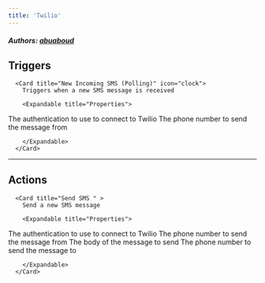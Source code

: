 ```yaml
---
title: 'Twilio'
---
```


##### Authors: [abuaboud](https://github.com/abuaboud)


## Triggers


      <Card title="New Incoming SMS (Polling)" icon="clock">
        Triggers when a new SMS message is received

        <Expandable title="Properties">
          
<ResponseField name="Authentication" required type="Basic_auth">
The authentication to use to connect to Twilio
</ResponseField>
            
<ResponseField name="From" required type="Dropdown">
The phone number to send the message from
</ResponseField>
              
        </Expandable>
      </Card>
  

---

## Actions


      <Card title="Send SMS " >
        Send a new SMS message

        <Expandable title="Properties">
          
<ResponseField name="Authentication" required type="Basic_auth">
The authentication to use to connect to Twilio
</ResponseField>
            
<ResponseField name="From" required type="Dropdown">
The phone number to send the message from
</ResponseField>
            
<ResponseField name="Message Body" required type="Short_text">
The body of the message to send
</ResponseField>
            
<ResponseField name="To" required type="Short_text">
The phone number to send the message to
</ResponseField>
              
        </Expandable>
      </Card>
  
